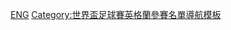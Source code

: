 {{National squad
 | name= 2010年世界盃足球賽英格蘭參賽名單
 | bg        = white
 | fg        = #CF081F
 | bordercolor = #0B0B3F
 | country   = 英格蘭
 | flag      = England
 | comp link = 2010年世界盃足球賽
 | comp      = 2010年世界盃足球賽
 | p1        = [[大卫·詹姆斯|-{zh-hans:詹姆斯;zh-hk:占士;zh-tw:詹姆斯;}-]] 
 | p2        = [[格連·莊臣|-{zh-hans:约翰逊;zh-hk:格連·莊臣;zh-tw:強生;}-]]
 | p3        = [[艾殊利·高爾|-{zh-hans:A·科尔;zh-hk:艾殊利·高爾;zh-tw:A·科爾;}-]]
 | p4        = [[史提芬·謝拉特|-{zh-hans:杰拉德;zh-hk:謝拉特;zh-tw:傑拉德;}-]] [[File:Captain sports.svg|12px]]
 | p5        = [[迈克尔·道森 (足球运动员)|-{zh-hans:道森;zh-hk:多遜;zh-tw:道森;}-]]
 | p6        = [[約翰·泰利|-{zh-hans:特里;zh-hk:泰利;zh-tw:泰瑞;}-]]
 | p7        = [[阿伦·列农|-{zh-hans:列农;zh-hk:連儂;zh-tw:藍儂;}-]]
 | p8        = [[法蘭·林柏特|-{zh-hans:兰帕德;zh-hk:林柏特;zh-tw:蘭帕德;}-]]
 | p9        = [[彼得·克劳奇|-{zh-hans:克劳奇;zh-hk:高治;zh-tw:克勞奇;}-]]
 | p10       = [[韦恩·鲁尼|-{zh-hans:鲁尼;zh-hk:朗尼;zh-tw:魯尼;}-]]
 | p11       = [[祖·高爾|-{zh-hans:科尔;zh-hk:祖·高爾;zh-tw:科爾;}-]]
 | p12       = [[羅拔·格連|-{zh-hans:格林;zh-hk:格連;zh-tw:格林;}-]]
 | p13       = [[史提芬·禾洛克|-{zh-hans:沃诺克;zh-hk:禾洛克;zh-tw:沃諾克;}-]]
 | p14       = [[加雷斯·巴里|-{zh-hans:巴里;zh-hk:巴利;zh-tw:巴里;}-]]
 | p15       = [[马修·厄普森|-{zh-hans:厄普森;zh-hk:厄遜;zh-tw:厄森;}-]]
 | p16       = [[詹姆斯·米尔纳|-{zh-hans:米尔纳; zh-hk:占士·米拿}-]]
 | p17       = [[肖恩·赖特-菲利浦斯|-{zh-cn:赖特-菲利浦斯; zh-tw:萊特-菲利普斯; zh-hk:胡禮菲臘斯}-]]
 | p18       = [[占美·加歷查|-{zh-hans:卡拉格;zh-hk:加歷查;zh-tw:卡拉格;}-]]
 | p19       = [[杰梅恩·迪福|-{zh-hans:迪福;zh-hk:迪科爾;zh-tw:迪福;}-]]
 | p20       = [[莱德利·金|-{zh-hans:金;zh-hk:京治;zh-tw:金恩;}-]]
 | p21       = [[埃米尔·赫斯基|-{zh-hans:赫斯基;zh-hk:希斯基;zh-tw:赫斯基;}-]]
 | p22       = [[迈克尔·卡里克|-{zh-hans:卡里克;zh-hk:卡域克;zh-tw:卡里克;}-]]
 | p23       = [[乔·哈特|-{zh-hans:哈特; zh-hk:祖·赫特}-]]
 | coach     = [[法比奥·卡佩罗|-{zh-hans:卡佩罗;zh-hk:卡比路;zh-tw:卡佩羅;}-]]
 }}<noinclude>
[[Category:2010年世界杯足球赛参赛名单模板|ENG]]
[[Category:世界盃足球賽英格蘭參賽名單導航模板]]
</noinclude>